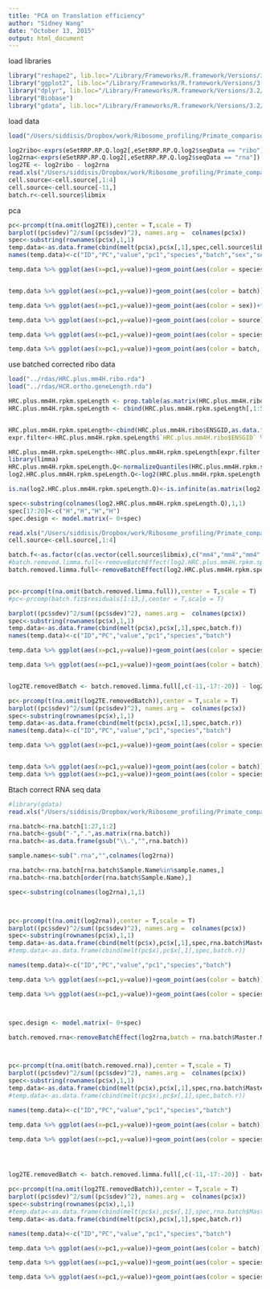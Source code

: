 ```yaml
---
title: "PCA on Translation efficiency"
author: "Sidney Wang"
date: "October 13, 2015"
output: html_document
---
```


load libraries 

```r
library("reshape2", lib.loc="/Library/Frameworks/R.framework/Versions/3.2/Resources/library")
library("ggplot2", lib.loc="/Library/Frameworks/R.framework/Versions/3.2/Resources/library")
library("dplyr", lib.loc="/Library/Frameworks/R.framework/Versions/3.2/Resources/library")
library("Biobase")
library("gdata", lib.loc="/Library/Frameworks/R.framework/Versions/3.2/Resources/library")

```


load data
```r
load("/Users/siddisis/Dropbox/work/Ribosome_profiling/Primate_comparison/manuscript/data/rdas/eSetRRP.rda")

log2ribo<-exprs(eSetRRP.RP.Q.log2[,eSetRRP.RP.Q.log2$seqData == "ribo"])
log2rna<-exprs(eSetRRP.RP.Q.log2[,eSetRRP.RP.Q.log2$seqData == "rna"])
log2TE <- log2ribo - log2rna
read.xls("/Users/siddisis/Dropbox/work/Ribosome_profiling/Primate_comparison/primate_ribo_gender_mmbatch.xlsx")->cell.source
cell.source<-cell.source[,1:4]
cell.source<-cell.source[-11,]
batch.r<-cell.source$libmix
```


pca
```r
pc<-prcomp(t(na.omit(log2TE)),center = T,scale = T)
barplot((pc$sdev)^2/sum((pc$sdev)^2), names.arg =  colnames(pc$x))
spec<-substring(rownames(pc$x),1,1)
temp.data<-as.data.frame(cbind(melt(pc$x),pc$x[,1],spec,cell.source$libmix,cell.source$sex,cell.source$source.center))
names(temp.data)<-c("ID","PC","value","pc1","species","batch","sex","source")

temp.data %>% ggplot(aes(x=pc1,y=value))+geom_point(aes(color = species))+facet_wrap(~PC)


temp.data %>% ggplot(aes(x=pc1,y=value))+geom_point(aes(color = batch))+facet_wrap(~PC)

temp.data %>% ggplot(aes(x=pc1,y=value))+geom_point(aes(color = sex))+facet_wrap(~PC)

temp.data %>% ggplot(aes(x=pc1,y=value))+geom_point(aes(color = source))+facet_wrap(~PC)

temp.data %>% ggplot(aes(x=pc1,y=value))+geom_point(aes(color = species, shape = batch ))+facet_wrap(~PC)

temp.data %>% ggplot(aes(x=pc1,y=value))+geom_point(aes(color = batch, shape = species ))+facet_wrap(~PC)

```


use batched corrected ribo data

```r
load("../rdas/HRC.plus.mm4H.ribo.rda")
load("../rdas/HCR.ortho.geneLength.rda")

HRC.plus.mm4H.rpkm.speLength <- prop.table(as.matrix(HRC.plus.mm4H.ribo[,-1]),2)*10^9
HRC.plus.mm4H.rpkm.speLength <- cbind(HRC.plus.mm4H.rpkm.speLength[,1:5]/HCR.geneLength$Chimp,HRC.plus.mm4H.rpkm.speLength[,6:11]/HCR.geneLength$Human,HRC.plus.mm4H.rpkm.speLength[,12:16]/HCR.geneLength$Rhesus,HRC.plus.mm4H.rpkm.speLength[,17:20]/HCR.geneLength$Human)


HRC.plus.mm4H.rpkm.speLength<-cbind(HRC.plus.mm4H.ribo$ENSGID,as.data.frame(HRC.plus.mm4H.rpkm.speLength))
expr.filter<-HRC.plus.mm4H.rpkm.speLength$`HRC.plus.mm4H.ribo$ENSGID` %in% row.names(log2ribo)

HRC.plus.mm4H.rpkm.speLength<-HRC.plus.mm4H.rpkm.speLength[expr.filter,]
library(limma)
HRC.plus.mm4H.rpkm.speLength.Q<-normalizeQuantiles(HRC.plus.mm4H.rpkm.speLength[,-1],ties = T)
log2.HRC.plus.mm4H.rpkm.speLength.Q<-log2(HRC.plus.mm4H.rpkm.speLength.Q)

is.na(log2.HRC.plus.mm4H.rpkm.speLength.Q)<-is.infinite(as.matrix(log2.HRC.plus.mm4H.rpkm.speLength.Q))

spec<-substring(colnames(log2.HRC.plus.mm4H.rpkm.speLength.Q),1,1)
spec[17:20]<-c("H","H","H","H")
spec.design <- model.matrix(~ 0+spec)

read.xls("/Users/siddisis/Dropbox/work/Ribosome_profiling/Primate_comparison/primate_ribo_gender_mmbatch.xlsx")->cell.source
cell.source<-cell.source[,1:4]

batch.f<-as.factor(c(as.vector(cell.source$libmix),c("mm4","mm4","mm4","mm4")))
#batch.removed.limma.full<-removeBatchEffect(log2.HRC.plus.mm4H.rpkm.speLength.Q,batch = as.factor(batch))
batch.removed.limma.full<-removeBatchEffect(log2.HRC.plus.mm4H.rpkm.speLength.Q,batch = as.factor(batch.f),design = spec.design)


pc<-prcomp(t(na.omit(batch.removed.limma.full)),center = T,scale = T)
#pc<-prcomp(batch.fit$residuals[1:13,],center = T,scale = T)

barplot((pc$sdev)^2/sum((pc$sdev)^2), names.arg =  colnames(pc$x))
spec<-substring(rownames(pc$x),1,1)
temp.data<-as.data.frame(cbind(melt(pc$x),pc$x[,1],spec,batch.f))
names(temp.data)<-c("ID","PC","value","pc1","species","batch")

temp.data %>% ggplot(aes(x=pc1,y=value))+geom_point(aes(color = species, shape=batch))+facet_wrap(~PC)

temp.data %>% ggplot(aes(x=pc1,y=value))+geom_point(aes(color = batch))+facet_wrap(~PC)


log2TE.removedBatch <- batch.removed.limma.full[,c(-11,-17:-20)] - log2rna

pc<-prcomp(t(na.omit(log2TE.removedBatch)),center = T,scale = T)
barplot((pc$sdev)^2/sum((pc$sdev)^2), names.arg =  colnames(pc$x))
spec<-substring(rownames(pc$x),1,1)
temp.data<-as.data.frame(cbind(melt(pc$x),pc$x[,1],spec,batch.r))
names(temp.data)<-c("ID","PC","value","pc1","species","batch")

temp.data %>% ggplot(aes(x=pc1,y=value))+geom_point(aes(color = species))+facet_wrap(~PC)


temp.data %>% ggplot(aes(x=pc1,y=value))+geom_point(aes(color = batch))+facet_wrap(~PC)
temp.data %>% ggplot(aes(x=pc1,y=value))+geom_point(aes(color = species, shape = batch ))+facet_wrap(~PC)

```

Btach correct RNA seq data
```r
#library(gdata)
read.xls("/Users/siddisis/Dropbox/work/Ribosome_profiling/Primate_comparison/Jenny_AthmaRNALib.xlsx")->rna.batch

rna.batch<-rna.batch[1:27,1:2]
rna.batch<-gsub("-",".",as.matrix(rna.batch))
rna.batch<-as.data.frame(gsub("\\.","",rna.batch))

sample.names<-sub(".rna","",colnames(log2rna))

rna.batch<-rna.batch[rna.batch$Sample.Name%in%sample.names,]
rna.batch<-rna.batch[order(rna.batch$Sample.Name),]

spec<-substring(colnames(log2rna),1,1)



pc<-prcomp(t(na.omit(log2rna)),center = T,scale = T)
barplot((pc$sdev)^2/sum((pc$sdev)^2), names.arg =  colnames(pc$x))
spec<-substring(rownames(pc$x),1,1)
temp.data<-as.data.frame(cbind(melt(pc$x),pc$x[,1],spec,rna.batch$Master.Mix))
#temp.data<-as.data.frame(cbind(melt(pc$x),pc$x[,1],spec,batch.r))

names(temp.data)<-c("ID","PC","value","pc1","species","batch")

temp.data %>% ggplot(aes(x=pc1,y=value))+geom_point(aes(color = batch))+facet_wrap(~PC)

temp.data %>% ggplot(aes(x=pc1,y=value))+geom_point(aes(color = species))+facet_wrap(~PC)



spec.design <- model.matrix(~ 0+spec)

batch.removed.rna<-removeBatchEffect(log2rna,batch = rna.batch$Master.Mix,design = spec.design)



pc<-prcomp(t(na.omit(batch.removed.rna)),center = T,scale = T)
barplot((pc$sdev)^2/sum((pc$sdev)^2), names.arg =  colnames(pc$x))
spec<-substring(rownames(pc$x),1,1)
temp.data<-as.data.frame(cbind(melt(pc$x),pc$x[,1],spec,rna.batch$Master.Mix))
#temp.data<-as.data.frame(cbind(melt(pc$x),pc$x[,1],spec,batch.r))

names(temp.data)<-c("ID","PC","value","pc1","species","batch")

temp.data %>% ggplot(aes(x=pc1,y=value))+geom_point(aes(color = batch))+facet_wrap(~PC)

temp.data %>% ggplot(aes(x=pc1,y=value))+geom_point(aes(color = species))+facet_wrap(~PC)




log2TE.removedBatch <- batch.removed.limma.full[,c(-11,-17:-20)] - batch.removed.rna

pc<-prcomp(t(na.omit(log2TE.removedBatch)),center = T,scale = T)
barplot((pc$sdev)^2/sum((pc$sdev)^2), names.arg =  colnames(pc$x))
spec<-substring(rownames(pc$x),1,1)
#temp.data<-as.data.frame(cbind(melt(pc$x),pc$x[,1],spec,rna.batch$Master.Mix))
temp.data<-as.data.frame(cbind(melt(pc$x),pc$x[,1],spec,batch.r))

names(temp.data)<-c("ID","PC","value","pc1","species","batch")

temp.data %>% ggplot(aes(x=pc1,y=value))+geom_point(aes(color = batch))+facet_wrap(~PC)

temp.data %>% ggplot(aes(x=pc1,y=value))+geom_point(aes(color = species, shape = batch ))+facet_wrap(~PC)

temp.data %>% ggplot(aes(x=pc1,y=value))+geom_point(aes(color = species))+facet_wrap(~PC)

```

